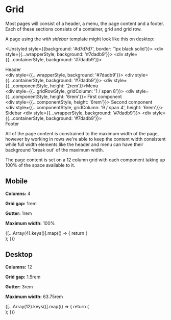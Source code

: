 
<Meta title="Design/Grid" />


# Grid

Most pages will consist of a header, a menu, the page content and a footer. Each of these sections consists of a container, grid and grid row.

A page using the _with sidebar_ template might look like this on desktop:

<Unstyled  style={{background: '#d7d7d7', border: '1px black solid'}}>
        <div style={{...wrapperStyle, background: '#7dadb9'}}>
            <div style={{...containerStyle, background: '#7dadb9'}}>
                <div style={{...componentStyle}}>Header</div>
            </div>
        </div>
        <div style={{...wrapperStyle, background: '#7dadb9'}}>
        <div style={{...containerStyle, background: '#7dadb9'}}>
            <div style={{...componentStyle, height: '2rem'}}>Menu</div>
        </div>
        </div>
        <div style={{...wrapperStyle}}>
        <div style={{...containerStyle}}>
            <div style={{...gridStyle}}>
                <div style={{...gridRowStyle, gridColumn: '1 / span 8'}}>
                    <div style={{...componentStyle, height: '6rem'}}>
                        First component
                    </div>
                    <div style={{...componentStyle, height: '6rem'}}>
                        Second component
                    </div>
                </div>
                   <div style={{...componentStyle, gridColumn: '9 / span 4', height: '6rem'}}>
                    Sidebar
                </div>
            </div>
        </div>
        </div>
        <div style={{...wrapperStyle, background: '#7dadb9'}}>
        <div style={{...containerStyle, background: '#7dadb9'}}>
            <div style={{...componentStyle}}>
                        Footer
            </div>
        </div>
        </div>
</Unstyled>

All of the page content is constrained to the maximum width of the page, however by working in rows we're able to keep the content width consistent while full width elements like the header and menu can have their background 'break out' of the maximum width.

The page content is set on a 12 column grid with each component taking up 100% of the space available to it.

## Mobile

**Columns:** 4

**Grid gap:** 1rem

**Gutter:** 1rem

**Maximum width:** 100%

<Unstyled>
    <div
        class="container"
        style={{ background: '#d7d7d7', width: '412px', padding: '0 1rem' }}
    >
        <div
            class="grid"
            style={{
                gridTemplateColumns: 'repeat(4, [col-start] 1fr)',
                gap: '1rem',
            }}
        >
            {[...Array(4).keys()].map(() => {
                return (
                    <div
                        class="grid-row"
                        style={{
                            width: '100%',
                            height: '100px',
                            background: '#5a5c92',
                        }}
                    ></div>
                );
            })}
        </div>
    </div>
</Unstyled>

## Desktop

**Columns:** 12

**Grid gap:** 1.5rem

**Gutter:** 3rem

**Maximum width:** 63.75rem

<Unstyled>
    <div class="container" style={{ background: '#d7d7d7' }}>
        <div class="grid">
            {[...Array(12).keys()].map(() => {
                return (
                    <div
                        class="grid-row"
                        style={{
                            width: '100%',
                            height: '100px',
                            background: '#5a5c92',
                        }}
                    ></div>
                );
            })}
        </div>
    </div>
</Unstyled>
